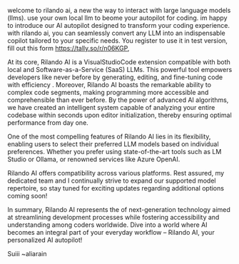 


welcome to rilando ai, a new the way to interact with large language models (llms).
use your own local llm to beome your autopilot for coding.
im happy to introduce our  AI autopilot designed to transform your coding experience.
with rilando ai, you can seamlessly convert any LLM into an indispensable copilot tailored to your specific needs. You register to use it in test version,
fill out this form <https://tally.so/r/n06KGP>,


At its core, Rilando AI is a VisualStudioCode extension compatible with both local and Software-as-a-Service (SaaS) LLMs.
This powerful tool empowers developers like never before by generating, editing, and fine-tuning code with efficiency
.
Moreover, Rilando AI boasts the remarkable ability to complex code segments, making programming more accessible and comprehensible than ever before.
By the power of advanced AI algorithms, we have created an intelligent system capable of analyzing your entire codebase within seconds upon editor initialization,
thereby ensuring optimal performance from day one.

One of the most compelling features of Rilando AI lies in its flexibility, enabling users to select their preferred LLM models based on individual preferences.
Whether you prefer using state-of-the-art tools such as LM Studio or Ollama, or renowned services like Azure OpenAI.

Rilando AI offers compatibility across various platforms.
Rest assured, my dedicated team and I continually strive to expand our supported model repertoire, so stay tuned for exciting updates regarding
additional options coming soon!

In summary, Rilando AI represents the of next-generation technology aimed at streamlining development processes while fostering accessibility
and understanding among coders worldwide. Dive into a world where AI becomes an integral part of your everyday workflow –
Rilando AI, your personalized AI autopilot!

Suiii ~aliarain 